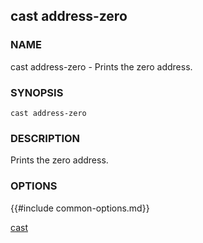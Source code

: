 ## cast address-zero

### NAME

cast address-zero - Prints the zero address. 

### SYNOPSIS

``cast address-zero``

### DESCRIPTION

Prints the zero address.

### OPTIONS

{{#include common-options.md}}

[cast](./cast.md)
